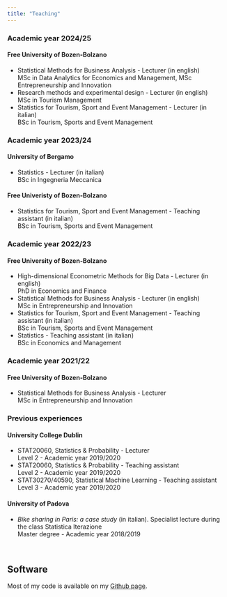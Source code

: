 ```yaml
---
title: "Teaching"
---
```


### Academic year 2024/25
#### Free University of Bozen-Bolzano 
* Statistical Methods for Business Analysis - Lecturer (in english) <br>
MSc in Data Analytics for Economics and Management, MSc Entrepreneurship and Innovation
* Research methods and experimental design - Lecturer (in english) <br> 
MSc in Tourism Management
* Statistics for Tourism, Sport and Event Management - Lecturer (in italian) <br>
BSc in Tourism, Sports and Event Management

### Academic year 2023/24
#### University of Bergamo 
* Statistics - Lecturer (in italian)
<br>
BSc in Ingegneria Meccanica

#### Free Univeristy of Bozen-Bolzano
* Statistics for Tourism, Sport and Event Management - Teaching assistant (in italian) <br>
BSc in Tourism, Sports and Event Management

### Academic year 2022/23
#### Free University of Bozen-Bolzano
* High-dimensional Econometric Methods for Big Data - Lecturer (in english) <br> 
PhD in Economics and Finance 
* Statistical Methods for Business Analysis - Lecturer (in english) <br>
MSc in Entrepreneurship and Innovation 
* Statistics for Tourism, Sport and Event Management - Teaching assistant (in italian) <br>
BSc in Tourism, Sports and Event Management
* Statistics - Teaching assistant (in italian) <br>
BSc in Economics and Management

### Academic year 2021/22
#### Free University of Bozen-Bolzano
* Statistical Methods for Business Analysis - Lecturer <br>
MSc in Entrepreneurship and Innovation 

### Previous experiences
#### University College Dublin 
* STAT20060, Statistics & Probability - Lecturer  <br>
Level 2 - Academic year 2019/2020
* STAT20060, Statistics & Probability - Teaching assistant <br> 
Level 2 - Academic year 2019/2020
* STAT30270/40590, Statistical Machine Learning - Teaching assistant <br>
Level 3 - Academic year 2019/2020

#### University of Padova
* *Bike sharing in Paris: a case study* (in italian). Specialist lecture during the class Statistica Iterazione <br>
Master degree - Academic year 2018/2019

&nbsp;

## Software
Most of my code is available on my [Github page](https://github.com/AlessandroCasa).

